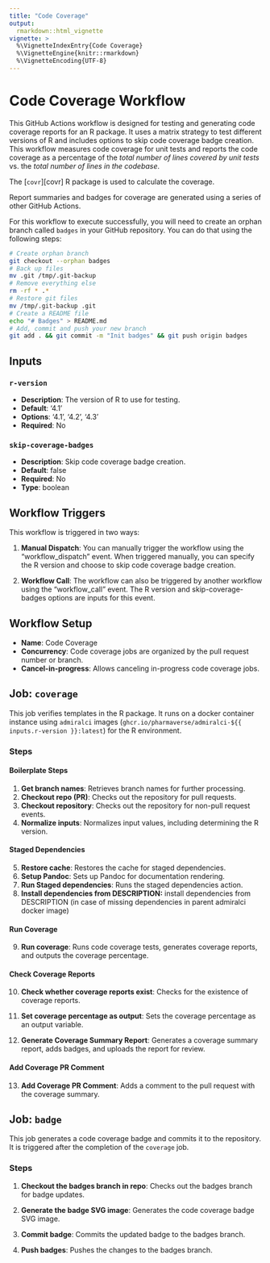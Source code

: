 ```yaml
---
title: "Code Coverage"
output: 
  rmarkdown::html_vignette
vignette: >
  %\VignetteIndexEntry{Code Coverage}
  %\VignetteEngine{knitr::rmarkdown}
  %\VignetteEncoding{UTF-8}
---
```


# Code Coverage Workflow

This GitHub Actions workflow is designed for testing and generating code coverage reports for an R package. It uses a matrix strategy to test different versions of R and includes options to skip code coverage badge creation.
This workflow measures code coverage for unit tests and reports the code coverage as a percentage of the _total number of lines covered by unit tests_ vs. the _total number of lines in the codebase_.

The [`covr`][covr] R package is used to calculate the coverage.

Report summaries and badges for coverage are generated using a series of other GitHub Actions.

For this workflow to execute successfully, you will need to create an orphan branch called `badges` in your GitHub repository. You can do that using the following steps:

``` bash
# Create orphan branch
git checkout --orphan badges
# Back up files
mv .git /tmp/.git-backup
# Remove everything else
rm -rf * .*
# Restore git files
mv /tmp/.git-backup .git
# Create a README file
echo "# Badges" > README.md
# Add, commit and push your new branch
git add . && git commit -m "Init badges" && git push origin badges
```

## Inputs

### `r-version`

- **Description**: The version of R to use for testing.
- **Default**: '4.1'
- **Options**: '4.1', '4.2', '4.3'
- **Required**: No

### `skip-coverage-badges`

- **Description**: Skip code coverage badge creation.
- **Default**: false
- **Required**: No
- **Type**: boolean

## Workflow Triggers

This workflow is triggered in two ways:

1. **Manual Dispatch**: You can manually trigger the workflow using the "workflow_dispatch" event. When triggered manually, you can specify the R version and choose to skip code coverage badge creation.

2. **Workflow Call**: The workflow can also be triggered by another workflow using the "workflow_call" event. The R version and skip-coverage-badges options are inputs for this event.

## Workflow Setup

- **Name**: Code Coverage
- **Concurrency**: Code coverage jobs are organized by the pull request number or branch.
- **Cancel-in-progress**: Allows canceling in-progress code coverage jobs.

## Job: `coverage`

This job verifies templates in the R package. It runs on a docker container instance using `admiralci` images (`ghcr.io/pharmaverse/admiralci-${{ inputs.r-version }}:latest`) for the R environment.

### Steps

#### Boilerplate Steps

1. **Get branch names**: Retrieves branch names for further processing.
2. **Checkout repo (PR)**: Checks out the repository for pull requests.
3. **Checkout repository**: Checks out the repository for non-pull request events.
4. **Normalize inputs**: Normalizes input values, including determining the R version.

#### Staged Dependencies

5. **Restore cache**: Restores the cache for staged dependencies.
6. **Setup Pandoc**: Sets up Pandoc for documentation rendering.
7. **Run Staged dependencies**: Runs the staged dependencies action.
8. **Install dependencies from DESCRIPTION:** install dependencies from DESCRIPTION (in case of missing dependencies in parent admiralci docker image)

#### Run Coverage

9. **Run coverage**: Runs code coverage tests, generates coverage reports, and outputs the coverage percentage.

#### Check Coverage Reports

10. **Check whether coverage reports exist**: Checks for the existence of coverage reports.

11. **Set coverage percentage as output**: Sets the coverage percentage as an output variable.

12. **Generate Coverage Summary Report**: Generates a coverage summary report, adds badges, and uploads the report for review.

#### Add Coverage PR Comment

13. **Add Coverage PR Comment**: Adds a comment to the pull request with the coverage summary.

## Job: `badge`

This job generates a code coverage badge and commits it to the repository. It is triggered after the completion of the `coverage` job.

### Steps

1. **Checkout the badges branch in repo**: Checks out the badges branch for badge updates.

2. **Generate the badge SVG image**: Generates the code coverage badge SVG image.

3. **Commit badge**: Commits the updated badge to the badges branch.

4. **Push badges**: Pushes the changes to the badges branch.